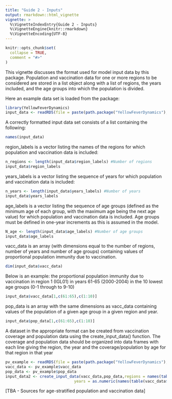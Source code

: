 ```yaml
---
title: "Guide 2 - Inputs"
output: rmarkdown::html_vignette
vignette: >
  %\VignetteIndexEntry{Guide 2 - Inputs}
  %\VignetteEngine{knitr::rmarkdown}
  %\VignetteEncoding{UTF-8}
---
```


```r
knitr::opts_chunk$set(
  collapse = TRUE,
  comment = "#>"
)
```

This vignette discusses the format used for model input data by this package. Population and vaccination data for one or more regions to be considered are stored in a list object along with a list of regions, the years included, and the age groups into which the population is divided. 

Here an example data set is loaded from the package:

```r
library(YellowFeverDynamics)
input_data <- readRDS(file = paste(path.package("YellowFeverDynamics"),"/exdata/input_data_example.Rds",sep = ""))
```

A correctly formatted input data set consists of a list containing the following:

```r
names(input_data)
```
region_labels is a vector listing the names of the regions for which population and vaccination data is included:

```r
n_regions <- length(input_data$region_labels) #Number of regions
input_data$region_labels
```
years_labels is a vector listing the sequence of years for which population and vaccination data is included:

```r
n_years <- length(input_data$years_labels) #Number of years
input_data$years_labels
```

age_labels is a vector listing the sequence of age groups (defined as the minimum age of each group, with the maximum age being the next age value) for which population and vaccination data is included. Age groups must be defined in one-year increments as this is assumed in the model.

```r
N_age <- length(input_data$age_labels) #Number of age groups
input_data$age_labels
```

vacc_data is an array (with dimensions equal to the number of regions, number of years and number of age groups) containing values of proportional population immunity due to vaccination.

```r
dim(input_data$vacc_data)
```

Below is an example: the proportional population immunity due to vaccination in region 1 (IGL01) in years 61-65 (2000-2004) in the 10 lowest age groups (0-1 through to 9-10)

```r
input_data$vacc_data[1,c(61:65),c(1:10)]
```

pop_data is an array with the same dimensions as vacc_data containing values of the population of a given age group in a given region and year.

```r
input_data$pop_data[1,c(61:65),c(1:10)]
```

A dataset in the appropriate format can be created from vaccination coverage and population data using the create_input_data() function. The coverage and population data should be organized into data frames with each line giving the region, the year and the coverage/population by age for that region in that year

```r
pv_example <- readRDS(file = paste(path.package("YellowFeverDynamics"),"/exdata/pop_vacc_data_example.Rds",sep = ""))
vacc_data <- pv_example$vacc_data
pop_data <- pv_example$pop_data
input_data2 <- create_input_data(vacc_data,pop_data,regions = names(table(vacc_data$region)),
                              years = as.numeric(names(table(vacc_data$year))))
```

[TBA - Sources for age-stratified population and vaccination data]

